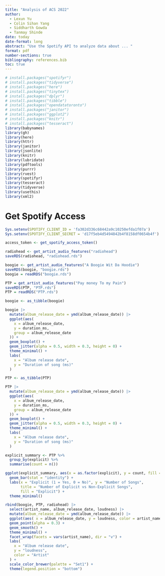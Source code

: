 ```yaml
---
title: "Analysis of ACS 2022"
author: 
  - Lexun Yu
  - Colin Sihan Yang
  - Siddharth Gowda
  - Tanmay Shinde
date: today
date-format: long
abstract: "Use the Spotify API to analyze data about ... "
format: pdf
number-sections: true
bibliography: references.bib
toc: true
---
```



```r
# install.packages("spotifyr")
# install.packages("tidyverse")
# install.packages("here")
# install.packages("tinytex")
# install.packages("dplyr")
# install.packages("tibble")
# install.packages("opendatatoronto")
# install.packages("janitor")
# install.packages("ggplot2")
# install.packages("knitr")
# install.packages("tesseract")
library(babynames)
library(gh)
library(here)
library(httr)
library(janitor)
library(jsonlite)
library(knitr)
library(lubridate)
library(pdftools)
library(purrr)
library(rvest)
library(spotifyr)
library(tesseract)
library(tidyverse)
library(usethis)
library(xml2)
```

# Get Spotify Access
```r
Sys.setenv(SPOTIFY_CLIENT_ID = 'fa302d336c68442a9c10250efda1f07a')
Sys.setenv(SPOTIFY_CLIENT_SECRET = 'd17f5eb4d5494842b4f8158df0654b4f')

access_token <- get_spotify_access_token()
```

```r
radiohead <- get_artist_audio_features("radiohead")
saveRDS(radiohead, "radiohead.rds")
```

```r
boogie <- get_artist_audio_features("A Boogie Wit Da Hoodie")
saveRDS(boogie, "boogie.rds")
boogie = readRDS("boogie.rds")
```

```r
PTP = get_artist_audio_features("Pay money To my Pain")
saveRDS(PTP, "PTP.rds")
PTP = readRDS("PTP.rds")
```

```r

boogie <- as_tibble(boogie)

boogie |>
  mutate(album_release_date = ymd(album_release_date)) |>
  ggplot(aes(
    x = album_release_date,
    y = duration_ms,
    group = album_release_date
  )) +
  geom_boxplot() +
  geom_jitter(alpha = 0.5, width = 0.3, height = 0) +
  theme_minimal() +
  labs(
    x = "Album release date",
    y = "Duration of song (ms)"
  )

```

```r
PTP <- as_tibble(PTP)

PTP |>
  mutate(album_release_date = ymd(album_release_date)) |>
  ggplot(aes(
    x = album_release_date,
    y = duration_ms,
    group = album_release_date
  )) +
  geom_boxplot() +
  geom_jitter(alpha = 0.5, width = 0.3, height = 0) +
  theme_minimal() +
  labs(
    x = "Album release date",
    y = "Duration of song (ms)"
  )
```

```r
explicit_summary <- PTP %>%
  group_by(explicit) %>%
  summarise(count = n())

ggplot(explicit_summary, aes(x = as.factor(explicit), y = count, fill = as.factor(explicit))) +
  geom_bar(stat = "identity") +
  labs(x = "Explicit (1 = Yes, 0 = No)", y = "Number of Songs", 
       title = "Number of Explicit vs Non-Explicit Songs",
       fill = "Explicit") +
  theme_minimal()
```

```r
rbind(boogie, PTP, radiohead) |>
  select(artist_name, album_release_date, loudness) |>
  mutate(album_release_date = ymd(album_release_date)) |> 
  ggplot(aes( x = album_release_date, y = loudness, color = artist_name)) +
  geom_point(alpha = 0.3) +
  geom_smooth() +
  theme_minimal() +
  facet_wrap(facets = vars(artist_name), dir = "v") +
  labs(
    x = "Album release date",
    y = "loudness",
    color = "Artist"
  ) +
  scale_color_brewer(palette = "Set1") +
  theme(legend.position = "bottom")
```